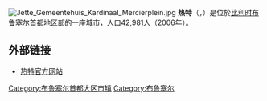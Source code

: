 {{Unreferenced|time=2018-08-13T11:49:07+00:00}}
[[File:Jette_Gemeentehuis_Kardinaal_Mercierplein.jpg|thumb]]
'''热特'''（{{lang-fr|Jette}}，{{lang-nl|Jette}}）是位於[[比利时|比利时]][[布鲁塞尔首都地区|布鲁塞尔首都地区]]部的一座[[城市|城市]]，人口42,981人（2006年）。

==外部链接==
*[http://www.jette.be/ 热特官方网站] {{Wayback|url=http://www.jette.be/ |date=20110718172533 }}


{{布鲁塞尔首都地区市区}}
{{DEFAULTSORT:Jette}}
[[Category:布鲁塞尔首都大区市镇|Category:布鲁塞尔首都大区市镇]]
[[Category:布鲁塞尔|Category:布鲁塞尔]]
{{Belgium-geo-stub}}